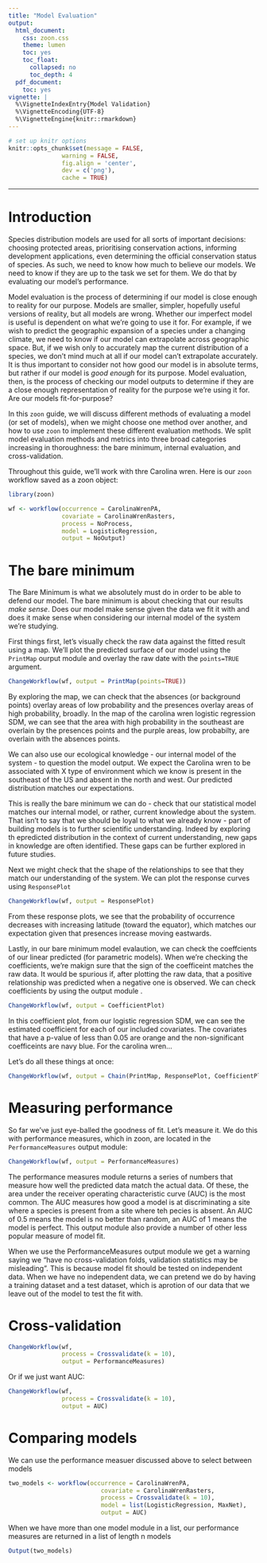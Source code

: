 ```yaml
---
title: "Model Evaluation"
output:
  html_document:
    css: zoon.css
    theme: lumen
    toc: yes
    toc_float:
      collapsed: no
      toc_depth: 4
  pdf_document:
    toc: yes
vignette: |
  %\VignetteIndexEntry{Model Validation}
  %\VignetteEncoding{UTF-8}
  %\VignetteEngine{knitr::rmarkdown}
---
```


```r
# set up knitr options
knitr::opts_chunk$set(message = FALSE,
               warning = FALSE,
               fig.align = 'center',
               dev = c('png'),
               cache = TRUE)
```

<hr>

# Introduction

Species distribution models are used for all sorts of important decisions: choosing protected areas, prioritising conservation actions, informing development applications, even determining the official conservation status of species. As such, we need to know how much to believe our models. We need to know if they are up to the task we set for them. We do that by evaluating our model's performance.

Model evaluation is the process of determining if our model is close enough to reality for our purpose. Models are smaller, simpler, hopefully useful versions of reality, but all models are wrong. Whether our imperfect model is useful is dependent on what we're going to use it for. For example, if we wish to predict the geographic expansion of a species under a changing climate, we need to know if our model can extrapolate across geographic space. But, if we wish only to accurately map the current distribution of a species, we don't mind much at all if our model can't extrapolate accurately. It is thus important to consider not how good our model is in absolute terms, but  rather if our model is *good enough* for its purpose. Model evaluation, then, is the process of checking our model outputs to determine if they are a close enough representation of reality for the purpose we're using it for. Are our models fit-for-purpose?

In this `zoon` guide, we will discuss different methods of evaluating a model (or set of models), when we might choose one method over another, and how to use `zoon` to implement these different evaluation methods. We split model evaluation methods and metrics into three broad categories increasing in thoroughness: the bare minimum, internal evaluation, and cross-validation.

Throughout this guide, we'll work with thre Carolina wren. Here is our `zoon` workflow saved as a zoon object:

```r
library(zoon)
```

```r
wf <- workflow(occurrence = CarolinaWrenPA,
               covariate = CarolinaWrenRasters,
               process = NoProcess,
               model = LogisticRegression,
               output = NoOutput)
```

# The bare minimum

The Bare Minimum is what we absolutely must do in order to be able to defend our model. The bare minimum is about checking that our results *make sense*. Does our model make sense given the data we fit it with and does it make sense when considering our internal model of the system we're studying.

First things first, let's visually check the raw data against the fitted result using a map. We'll plot the predicted surface of our model using the `PrintMap` ourput module and overlay the raw date with the `points=TRUE` argument.



```r

ChangeWorkflow(wf, output = PrintMap(points=TRUE))
```

By exploring the map, we can check that the absences (or background points) overlay areas of low probability and the presences overlay areas of high probability, broadly. In the map of the carolina wren logistic regression SDM, we can see that the area with high probability in the southeast are overlain by the presences points and the purple areas, low probabilty, are overlain with the absences points.

We can also use our ecological knowledge - our internal model of the system - to question the model output. We expect the Carolina wren to be associated with X type of environment which we know is present in the southeast of the US and absent in the north and west. Our predicted distribution matches our expectations.

This is really the bare minimum we can do - check that our statistical model matches our internal model, or rather, current knowledge about the system. That isn't to say that we should be loyal to what we already know - part of building models is to further scientific understanding. Indeed by exploring th epredicted distribution in the context of current understanding, new gaps in knowledge are often identified. These gaps can be further explored in future studies.

Next we might check that the shape of the relationships to see that they match our understanding of the system. We can plot the response curves using `ResponsePlot`

```r

ChangeWorkflow(wf, output = ResponsePlot)
```

From these response plots, we see that the probability of occurrence decreases with increasing latitude (toward the equator), which matches our expectation given that presences increase moving eastwards.

Lastly, in our bare minimum model evalaution, we can check the coeffcients of our linear predicted (for parametric models). When we're checking the coefficients, we're makign sure that the sign of the coefficeint matches the raw data. It would be spurious if, after plotting the raw data, that a positive relationship was predicted when a negative one is observed. We can check coefficients by using the output module ` `.

```r

ChangeWorkflow(wf, output = CoefficientPlot)

```

In this coefficient plot, from our logistic regression SDM, we can see the estimated coefficient for each of our included covariates. The covariates that have a p-value of less than 0.05 are orange and the non-significant coefficeints are navy blue. For the carolina wren...


Let's do all these things at once:
```r

ChangeWorkflow(wf, output = Chain(PrintMap, ResponsePlot, CoefficientPlot))

```

# Measuring performance

So far we've just eye-balled the goodness of fit. Let's measure it. We do this with performance measures, which in zoon, are located in the `PerformanceMeasures` output module:

```r

ChangeWorkflow(wf, output = PerformanceMeasures)

```

The performance measures module returns a series of numbers that measure how well the predicted data match the actual data. Of these, the area under the receiver operating characteristic curve (AUC) is the most common. The AUC measures how good a model is at discriminating a site where a species is present from a site where teh pecies is absent. An AUC of 0.5 means the model is no better than random, an AUC of 1 means the model is perfect. This output module also provide a number of other less popular measure of model fit.

When we use the PerformanceMeasures output module we get a warning saying we "have no cross-validation folds, validation statistics may be misleading". This is because model fit should be tested on independent data. When we have no independent data, we can pretend we do by having a training dataset and a test dataset, which is  aprotion of our data that we leave out of the model to test the fit with.

# Cross-validation

```r

ChangeWorkflow(wf,
               process = Crossvalidate(k = 10),
               output = PerformanceMeasures)

```

Or if we just want AUC:

```r

ChangeWorkflow(wf,
               process = Crossvalidate(k = 10),
               output = AUC)

```

# Comparing models

We can use the performance measuer discussed above to select between models

```r
two_models <- workflow(occurrence = CarolinaWrenPA,
                          covariate = CarolinaWrenRasters,
                          process = Crossvalidate(k = 10),
                          model = list(LogisticRegression, MaxNet),
                          output = AUC)
```

When we have more than one model module in a list, our performance measures are returned in a list of length n models

```r
Output(two_models)

```







